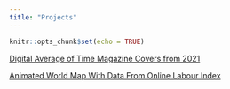 ```yaml
---
title: "Projects"
---
```


```r
knitr::opts_chunk$set(echo = TRUE)
```

[Digital Average of Time Magazine Covers from 2021](https://www.joonalohtander.com/img_avg.html)

[Animated World Map With Data From Online Labour Index](https://www.joonalohtander.com/animated_mapplot.html)
